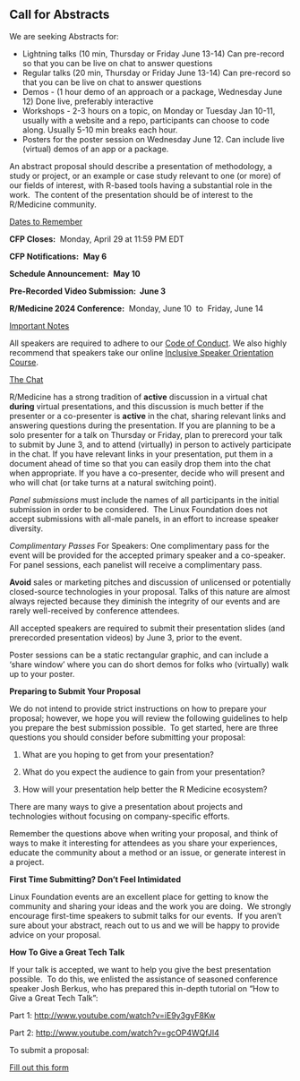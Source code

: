 ## Call for Abstracts

We are seeking Abstracts for:

-   Lightning talks (10 min, Thursday or Friday June 13-14) Can pre-record so that you can be live on chat to answer questions
-   Regular talks (20 min, Thursday or Friday June 13-14) Can pre-record so that you can be live on chat to answer questions
-   Demos - (1 hour demo of an approach or a package, Wednesday June 12) Done live, preferably interactive
-   Workshops - 2-3 hours on a topic, on Monday or Tuesday Jan 10-11, usually with a website and a repo, participants can choose to code along. Usually 5-10 min breaks each hour.
-   Posters for the poster session on Wednesday June 12. Can include live (virtual) demos of an app or a package.

An abstract proposal should describe a presentation of methodology, a study or project, or an example or case study relevant to one (or more) of our fields of interest, with R-based tools having a substantial role in the work.  The content of the presentation should be of interest to the R/Medicine community.

[Dates to Remember]{.underline}

**CFP Closes:**  Monday, April 29 at 11:59 PM EDT

**CFP Notifications:**  **May 6**

**Schedule Announcement:**  **May 10**

**Pre-Recorded Video Submission:  June 3**

**R/Medicine 2024 Conference:**  Monday, June 10  to  Friday, June 14

[Important Notes]{.underline}

All speakers are required to adhere to our [Code of Conduct](https://events.linuxfoundation.org/r-medicine/attend/code-of-conduct/). We also highly recommend that speakers take our online [Inclusive Speaker Orientation Course](https://training.linuxfoundation.org/linux-courses/open-source-compliance-courses/inclusive-speaker-orientation).

[The Chat]{.underline}

R/Medicine has a strong tradition of **active** discussion in a virtual chat **during** virtual presentations, and this discussion is much better if the presenter or a co-presenter is **active** in the chat, sharing relevant links and answering questions during the presentation. If you are planning to be a solo presenter for a talk on Thursday or Friday, plan to prerecord your talk to submit by June 3, and to attend (virtually) in person to actively participate in the chat. If you have relevant links in your presentation, put them in a document ahead of time so that you can easily drop them into the chat when appropriate. If you have a co-presenter, decide who will present and who will chat (or take turns at a natural switching point).

*Panel submissions* must include the names of all participants in the initial submission in order to be considered.  The Linux Foundation does not accept submissions with all-male panels, in an effort to increase speaker diversity.

*Complimentary Passes* For Speakers: One complimentary pass for the event will be provided for the accepted primary speaker and a co-speaker. For panel sessions, each panelist will receive a complimentary pass. 

**Avoid** sales or marketing pitches and discussion of unlicensed or potentially closed-source technologies in your proposal. Talks of this nature are almost always rejected because they diminish the integrity of our events and are rarely well-received by conference attendees.

All accepted speakers are required to submit their presentation slides (and prerecorded presentation videos) by June 3, prior to the event.

Poster sessions can be a static rectangular graphic, and can include a 'share window' where you can do short demos for folks who (virtually) walk up to your poster.

**Preparing to Submit Your Proposal**

We do not intend to provide strict instructions on how to prepare your proposal; however, we hope you will review the following guidelines to help you prepare the best submission possible.  To get started, here are three questions you should consider before submitting your proposal:

1.  What are you hoping to get from your presentation?

2.  What do you expect the audience to gain from your presentation?

3.  How will your presentation help better the R Medicine ecosystem?

There are many ways to give a presentation about projects and technologies without focusing on company-specific efforts.

Remember the questions above when writing your proposal, and think of ways to make it interesting for attendees as you share your experiences, educate the community about a method or an issue, or generate interest in a project.

**First Time Submitting? Don’t Feel Intimidated**

Linux Foundation events are an excellent place for getting to know the community and sharing your ideas and the work you are doing.  We strongly encourage first-time speakers to submit talks for our events.  If you aren’t sure about your abstract, reach out to us and we will be happy to provide advice on your proposal.

**How To Give a Great Tech Talk**

If your talk is accepted, we want to help you give the best presentation possible.  To do this, we enlisted the assistance of seasoned conference speaker Josh Berkus, who has prepared this in-depth tutorial on “How to Give a Great Tech Talk”:

Part 1: <http://www.youtube.com/watch?v=iE9y3gyF8Kw>

Part 2: <http://www.youtube.com/watch?v=gcOP4WQfJl4>

To submit a proposal:

[Fill out this form](https://forms.gle/5hcCf1KQxuLwwp2C8)
